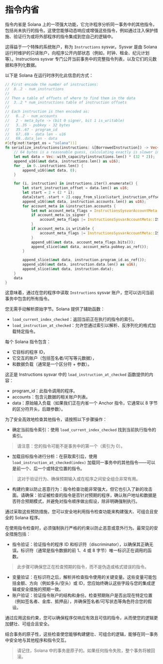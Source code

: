 
# 指令内省

指令内省是 Solana 上的一项强大功能，它允许程序分析同一事务中的其他指令，包括尚未执行的指令。这使您能够动态响应或增强这些指令，例如通过注入保护措施、验证行为或将外部程序的指令集成到您自己的逻辑中。

这得益于一个特殊的系统账户，称为 `Instructions` sysvar。Sysvar 是由 Solana 运行时维护的只读账户，向程序公开内部状态（例如，时钟、租金、纪元计划等）。Instructions sysvar 专门公开当前事务中的完整指令列表，以及它们的元数据和序列化数据。

以下是 Solana 在运行时序列化此信息的方式：

```rust
// First encode the number of instructions:
//  0..2 - num_instructions
//
// Then a table of offsets of where to find them in the data
//  3..2 * num_instructions table of instruction offsets
//
// Each instruction is then encoded as:
//   0..2 - num_accounts
//   2 - meta_byte -> (bit 0 signer, bit 1 is_writable)
//   3..35 - pubkey - 32 bytes
//   35..67 - program_id
//   67..69 - data len - u16
//   69..data_len - data
#[cfg(not(target_os = "solana"))]
fn serialize_instructions(instructions: &[BorrowedInstruction]) -> Vec<u8> {
    // 64 bytes is a reasonable guess, calculating exactly is slower in benchmarks
    let mut data = Vec::with_capacity(instructions.len() * (32 * 2));
    append_u16(&mut data, instructions.len() as u16);
    for _ in 0..instructions.len() {
        append_u16(&mut data, 0);
    }

    for (i, instruction) in instructions.iter().enumerate() {
        let start_instruction_offset = data.len() as u16;
        let start = 2 + (2 * i);
        data[start..start + 2].copy_from_slice(&start_instruction_offset.to_le_bytes());
        append_u16(&mut data, instruction.accounts.len() as u16);
        for account_meta in &instruction.accounts {
            let mut account_meta_flags = InstructionsSysvarAccountMeta::empty();
            if account_meta.is_signer {
                account_meta_flags |= InstructionsSysvarAccountMeta::IS_SIGNER;
            }
            if account_meta.is_writable {
                account_meta_flags |= InstructionsSysvarAccountMeta::IS_WRITABLE;
            }
            append_u8(&mut data, account_meta_flags.bits());
            append_slice(&mut data, account_meta.pubkey.as_ref());
        }

        append_slice(&mut data, instruction.program_id.as_ref());
        append_u16(&mut data, instruction.data.len() as u16);
        append_slice(&mut data, instruction.data);
    }
    data
}
```

这意味着，通过在您的程序中读取 `Instructions` sysvar 账户，您可以访问当前事务中包含的所有指令。

您无需手动解析原始字节。Solana 提供了辅助函数：
- `load_current_index_checked`：返回当前正在执行的指令的索引。
- `load_instruction_at_checked`：允许您通过索引以解析、反序列化的格式加载特定指令。

<ArticleSection name="它是如何工作的？" id="how-does-it-work" level="h2" />

每个 Solana 指令包含：
- 它目标的程序 ID，
- 它交互的账户（包括签名者/可写等元数据），
- 和数据负载（通常是一个区分符 + 参数）。

这正是 Instructions sysvar 中的 `load_instruction_at_checked` 函数提供的内容：
- program_id：此指令调用的程序。
- accounts：包含元数据的相关账户列表。
- data：原始输入负载（如果我们正在内省一个 Anchor 指令，它通常以 8 字节的区分符开头，后跟参数）。

为了安全高效地检查其他指令，请按照以下步骤操作：
- 确定当前指令索引：使用 `load_current_index_checked` 找到当前执行指令的索引。
> 请注意：您的指令可能不是事务中的第一个（索引为 0）。

- 加载目标指令进行分析：在获取索引后，使用 `load_instruction_at_checked(index)` 加载同一事务中的其他指令——可以是前一个、后一个或特定位置的指令。
> 这对于验证行为、确保预期输入或在程序之间安全组合非常有用。

- 构建约束以防止恶意行为：指令检查功能非常强大，但它也引入了新的攻击面。请确保：验证被检查的指令是否针对预期的程序，确认账户地址和数据是否符合预期模式，并避免对指令顺序做出假设，除非明确强制执行。

通过采取这些预防措施，您可以安全地利用指令检查功能来构建强大、可组合且安全的 Solana 程序。

<ArticleSection name="指令检查的常见约束" id="common-constraints-for-introspection" level="h2" />

在使用指令检查时，必须强制执行严格的约束以防止恶意或意外行为。最常见的安全措施包括：
- 指令验证：验证指令的程序 ID 和标识符（discriminator），以确保其正确无误。标识符（通常是指令数据的前 1、4 或 8 字节）唯一标识正在调用的函数。
> 此步骤可确保您正在检查预期的指令，而不是伪造或格式错误的指令。

- 变量验证：在标识符之后，解析并检查指令使用的关键变量。这些变量可能包括金额、方向（例如多头/空头）或 ID，您应始终确认这些字段与您的集成逻辑或安全措施的预期一致。
- 账户验证：验证指令账户的结构和身份。检查预期账户是否出现在特定位置（例如签名者、金库、抵押品），并确保签名者/可写状态等角色符合您的假设。

通过应用这些约束，您可以确保程序仅响应有效且可信的指令，从而使您的逻辑更加健壮、可组合且安全。

结合事务的原子性，这些检查使您能够构建健壮、可组合的逻辑，能够在同一事务中安全地与其他程序和指令交互。

> 请记住，Solana 中的事务是原子的。如果任何指令失败，整个事务将被回滚。
